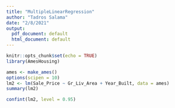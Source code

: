 ```yaml
---
title: "MultipleLinearRegression"
author: "Tadros Salama"
date: "2/8/2021"
output:
  pdf_document: default
  html_document: default
---
```


```r
knitr::opts_chunk$set(echo = TRUE)
library(AmesHousing)
```

```r
ames <- make_ames()
options(scipen = 10)
lm2 <- lm(Sale_Price ~ Gr_Liv_Area + Year_Built, data = ames)
summary(lm2)

```
```r
confint(lm2, level = 0.95)
```

